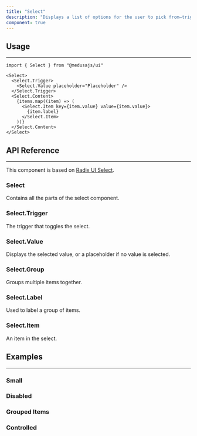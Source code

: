```yaml
---
title: "Select"
description: "Displays a list of options for the user to pick from—triggered by a button."
component: true
---
```


<ComponentExample name="select-demo" />

## Usage

---

```tsx
import { Select } from "@medusajs/ui"
```

```tsx
<Select>
  <Select.Trigger>
    <Select.Value placeholder="Placeholder" />
  </Select.Trigger>
  <Select.Content>
    {items.map((item) => (
      <Select.Item key={item.value} value={item.value}>
        {item.label}
      </Select.Item>
    ))}
  </Select.Content>
</Select>
```

## API Reference

---

This component is based on [Radix UI Select](https://www.radix-ui.com/primitives/docs/components/select).

### Select

Contains all the parts of the select component.

<ComponentProps component="select" />

### Select.Trigger

The trigger that toggles the select.

### Select.Value

Displays the selected value, or a placeholder if no value is selected.

<ComponentProps component="select-value" />

### Select.Group

Groups multiple items together.

### Select.Label

Used to label a group of items.

### Select.Item

An item in the select.

<ComponentProps component="select-item" />

## Examples

---

### Small

<ComponentExample name="select-small" />

### Disabled

<ComponentExample name="select-disabled" />

### Grouped Items

<ComponentExample name="select-grouped-items" />

### Controlled

<ComponentExample name="select-controlled" />
